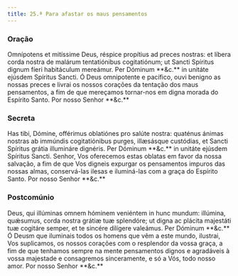 ```yaml
---
title: 25.ª Para afastar os maus pensamentos
---
```


### Oração

<div class="side-by-side not-content">
  <span class="text-justify">
    Omnípotens et mitíssime Deus, réspice propítius ad preces nostras: et líbera
    corda nostra de malárum tentatiónibus cogitatiónum; ut Sancti Spíritus
    dignum fíeri habitáculum mereámur. Per Dóminum **&c.** in unitáte ejúsdem
    Spíritus Sancti.
  </span>
  <span class="text-justify">
    Ó Deus omnipotente e pacífico, ouvi benigno as nossas preces e livrai os
    nossos corações da tentação dos maus pensamentos, a fim de que mereçamos
    tornar-nos em digna morada do Espírito Santo. Por nosso Senhor **&c.**
  </span>
</div>

### Secreta

<div class="side-by-side not-content">
  <span class="text-justify">
    Has tibi, Dómine, offérimus oblatiónes pro salúte nostra: quaténus ánimas
    nostras ab immúndis cogitatiónibus purges, illæsásque custódias, et Sancti
    Spíritus grátia illumináre dignéris. Per Dóminum **&c.** in unitáte ejúsdem
    Spíritus Sancti.
  </span>
  <span class="text-justify">
    Senhor, Vos oferecemos estas oblatas em favor da nossa salvação, a fim de
    que Vos digneis expurgar os pensamentos impuros das nossas almas,
    conservá-las ilesas e iluminá-las com a graça do Espírito Santo. Por nosso
    Senhor **&c.**
  </span>
</div>

### Postcomúnio

<div class="side-by-side not-content">
  <span class="text-justify">
    Deus, qui illúminas omnem hóminem veniéntem in hunc mundum: illúmina,
    quǽsumus, corda nostra grátiæ tuæ splendóre; ut digna ac plácita majestáti
    tuæ cogitáre semper, et te sincére dilígere valeámus. Per Dóminum **&c.**
  </span>
  <span class="text-justify">
    Ó Deusm que iluminais todos os homens que vêm a este mundo, ilustrai, Vos
    suplicamos, os nossos corações com o resplendor da vossa graça, a fim de que
    tenhamos sempre na mente pensamentos dignos e agradáveis à vossa majestade e
    consagremos sinceramente, e só a Vós, todo nosso amor. Por nosso Senhor
    **&c.**
  </span>
</div>

